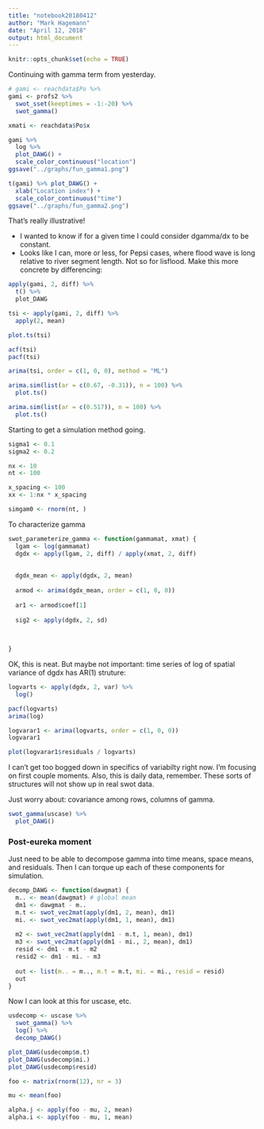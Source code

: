 ```yaml
---
title: "notebook20180412"
author: "Mark Hagemann"
date: "April 12, 2018"
output: html_document
---
```


```r
knitr::opts_chunk$set(echo = TRUE)
```

Continuing with gamma term from yesterday.

```r
# gami <- reachdata$Po %>%
gami <- profs2 %>%
  swot_sset(keeptimes = -1:-20) %>%
  swot_gamma()

xmati <- reachdata$Po$x

gami %>% 
  log %>% 
  plot_DAWG() +
  scale_color_continuous("location")
ggsave("../graphs/fun_gamma1.png")

t(gami) %>% plot_DAWG() +
  xlab("Location index") +
  scale_color_continuous("time")
ggsave("../graphs/fun_gamma2.png")

```

That's really illustrative!

- I wanted to know if for a given time I could consider dgamma/dx to be constant. 
- Looks like I can, more or less, for Pepsi cases, where flood wave is long relative to river segment length. Not so for lisflood. Make this more concrete by differencing:

```r
apply(gami, 2, diff) %>% 
  t() %>%
  plot_DAWG

tsi <- apply(gami, 2, diff) %>% 
  apply(2, mean) 

plot.ts(tsi)

acf(tsi)
pacf(tsi)

arima(tsi, order = c(1, 0, 0), method = "ML")

arima.sim(list(ar = c(0.67, -0.31)), n = 100) %>% 
  plot.ts()

arima.sim(list(ar = c(0.517)), n = 100) %>% 
  plot.ts()

```



Starting to get a simulation method going. 

```r
sigma1 <- 0.1
sigma2 <- 0.2

nx <- 10
nt <- 100

x_spacing <- 100
xx <- 1:nx * x_spacing

simgam0 <- rnorm(nt, )
```

To characterize gamma

```r
swot_parameterize_gamma <- function(gammamat, xmat) {
  lgam <- log(gammamat)
  dgdx <- apply(lgam, 2, diff) / apply(xmat, 2, diff)
  
  
  dgdx_mean <- apply(dgdx, 2, mean)
  
  armod <- arima(dgdx_mean, order = c(1, 0, 0))
  
  ar1 <- armod$coef[1]
  
  sig2 <- apply(dgdx, 2, sd)
  
  

}
```


OK, this is neat. But maybe not important: time series of log of spatial variance of dgdx has AR(1) struture:

```r
logvarts <- apply(dgdx, 2, var) %>% 
  log()

pacf(logvarts)
arima(log)

logvarar1 <- arima(logvarts, order = c(1, 0, 0))
logvarar1

plot(logvarar1$residuals / logvarts)
```

I can't get too bogged down in specifics of variabilty right now. I'm focusing on first couple moments. Also, this is daily data, remember. These sorts of structures will not show up in real swot data. 

Just worry about: covariance among rows, columns of gamma. 

```r
swot_gamma(uscase) %>% 
  plot_DAWG()
```


### Post-eureka moment

Just need to be able to decompose gamma into time means, space means, and residuals. Then I can torque up each of these components for simulation. 

```r
decomp_DAWG <- function(dawgmat) {
  m.. <- mean(dawgmat) # global mean
  dm1 <- dawgmat - m..
  m.t <- swot_vec2mat(apply(dm1, 2, mean), dm1)
  mi. <- swot_vec2mat(apply(dm1, 1, mean), dm1)
  
  m2 <- swot_vec2mat(apply(dm1 - m.t, 1, mean), dm1)
  m3 <- swot_vec2mat(apply(dm1 - mi., 2, mean), dm1)
  resid <- dm1 - m.t - m2
  resid2 <- dm1 - mi. - m3
  
  out <- list(m.. = m.., m.t = m.t, mi. = mi., resid = resid)
  out
}
```

Now I can look at this for uscase, etc.

```r
usdecomp <- uscase %>% 
  swot_gamma() %>% 
  log() %>% 
  decomp_DAWG()

plot_DAWG(usdecomp$m.t)
plot_DAWG(usdecomp$mi.)
plot_DAWG(usdecomp$resid)


```


```r
foo <- matrix(rnorm(12), nr = 3)

mu <- mean(foo)

alpha.j <- apply(foo - mu, 2, mean)
alpha.i <- apply(foo - mu, 1, mean)


```

